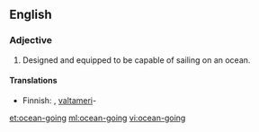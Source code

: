 ==English==

===Adjective===
{{en-adj|-}}

# {{context|nautical|lang=en}} Designed and equipped to be capable of sailing on an ocean.

====Translations====
{{trans-top|capable of sailing on the ocean}}
*Finnish: {{t|fi|valtamerikelpoinen}}, [[valtameri]]-
{{trans-mid}}
{{trans-bottom}}

[[et:ocean-going]]
[[ml:ocean-going]]
[[vi:ocean-going]]
